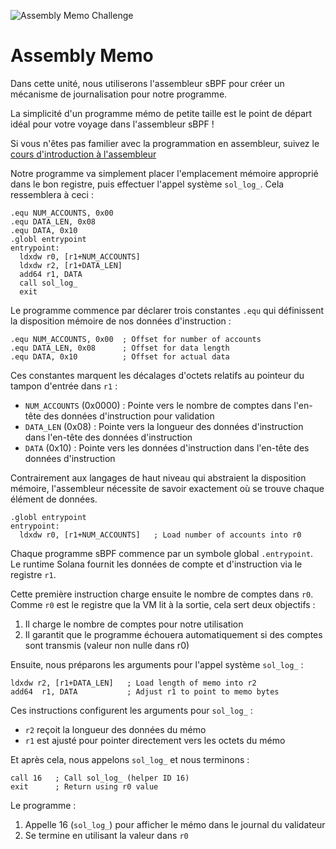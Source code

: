 
![Assembly Memo Challenge](/graphics/challenge-banners/assembly-memo.png)

# Assembly Memo

Dans cette unité, nous utiliserons l'assembleur sBPF pour créer un mécanisme de journalisation pour notre programme.

La simplicité d'un programme mémo de petite taille est le point de départ idéal pour votre voyage dans l'assembleur sBPF !

Si vous n'êtes pas familier avec la programmation en assembleur, suivez le [cours d'introduction à l'assembleur](/en/courses/introduction-to-assembly)

<ArticleSection name="Conception du programme" id="program-design" level="h2" />

Notre programme va simplement placer l'emplacement mémoire approprié dans le bon registre, puis effectuer l'appel système `sol_log_`. Cela ressemblera à ceci :

```sbpf
.equ NUM_ACCOUNTS, 0x00
.equ DATA_LEN, 0x08
.equ DATA, 0x10
.globl entrypoint
entrypoint:
  ldxdw r0, [r1+NUM_ACCOUNTS]
  ldxdw r2, [r1+DATA_LEN]
  add64 r1, DATA
  call sol_log_
  exit
```

<ArticleSection name="Décalages mémoire" id="memory-offsets" level="h2" />

Le programme commence par déclarer trois constantes `.equ` qui définissent la disposition mémoire de nos données d'instruction :

```sbpf
.equ NUM_ACCOUNTS, 0x00  ; Offset for number of accounts
.equ DATA_LEN, 0x08      ; Offset for data length
.equ DATA, 0x10          ; Offset for actual data
```

Ces constantes marquent les décalages d'octets relatifs au pointeur du tampon d'entrée dans `r1` :
- `NUM_ACCOUNTS` (0x0000) : Pointe vers le nombre de comptes dans l'en-tête des données d'instruction pour validation
- `DATA_LEN` (0x08) : Pointe vers la longueur des données d'instruction dans l'en-tête des données d'instruction
- `DATA` (0x10) : Pointe vers les données d'instruction dans l'en-tête des données d'instruction

Contrairement aux langages de haut niveau qui abstraient la disposition mémoire, l'assembleur nécessite de savoir exactement où se trouve chaque élément de données.

<ArticleSection name="Point d'entrée et validation initiale" id="entrypoint-and-validations" level="h2" />

```sbpf
.globl entrypoint
entrypoint:
  ldxdw r0, [r1+NUM_ACCOUNTS]   ; Load number of accounts into r0
```

Chaque programme sBPF commence par un symbole global `.entrypoint`. Le runtime Solana fournit les données de compte et d'instruction via le registre `r1`.

Cette première instruction charge ensuite le nombre de comptes dans `r0`. Comme `r0` est le registre que la VM lit à la sortie, cela sert deux objectifs :
1. Il charge le nombre de comptes pour notre utilisation
2. Il garantit que le programme échouera automatiquement si des comptes sont transmis (valeur non nulle dans r0)

<ArticleSection name="Appel système Sol Log" id="sol-log-syscall" level="h2" />

Ensuite, nous préparons les arguments pour l'appel système `sol_log_` :

```sbpf
ldxdw r2, [r1+DATA_LEN]   ; Load length of memo into r2
add64  r1, DATA           ; Adjust r1 to point to memo bytes
```

Ces instructions configurent les arguments pour `sol_log_` :
- `r2` reçoit la longueur des données du mémo
- `r1` est ajusté pour pointer directement vers les octets du mémo

Et après cela, nous appelons `sol_log_` et nous terminons :

```sbpf
call 16   ; Call sol_log_ (helper ID 16)
exit      ; Return using r0 value
```

<ArticleSection name="Conclusion" id="conclusion" level="h2" />

Le programme :
1. Appelle 16 (`sol_log_`) pour afficher le mémo dans le journal du validateur
2. Se termine en utilisant la valeur dans `r0`